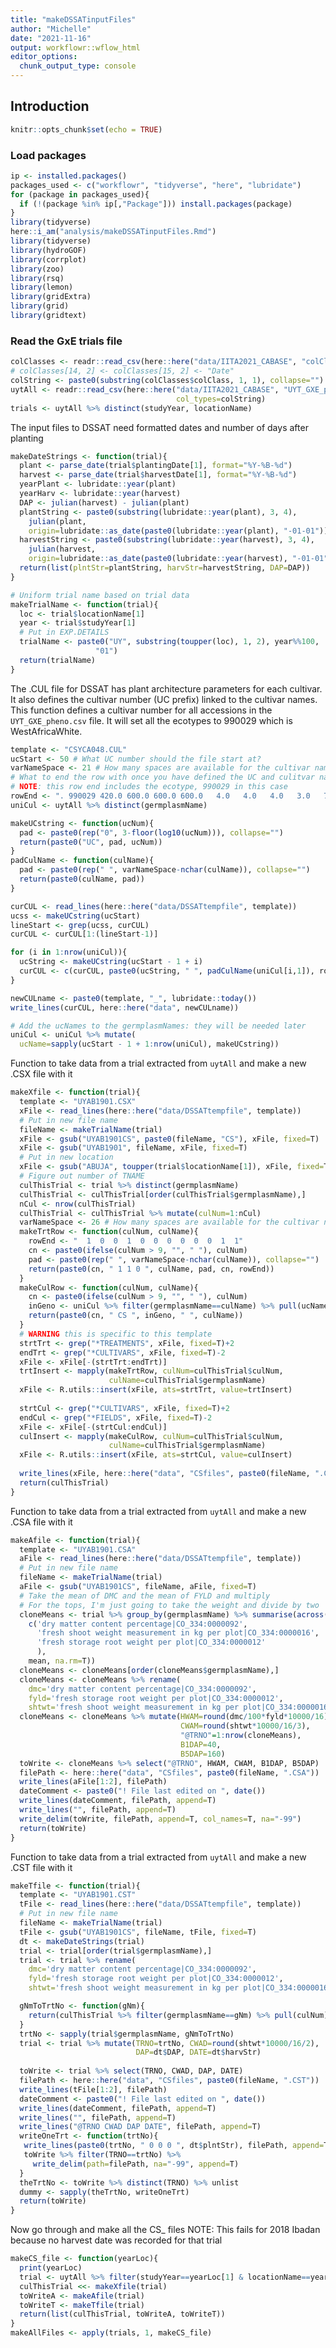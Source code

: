 ```yaml
---
title: "makeDSSATinputFiles"
author: "Michelle"
date: "2021-11-16"
output: workflowr::wflow_html
editor_options:
  chunk_output_type: console
---
```


## Introduction

```r
knitr::opts_chunk$set(echo = TRUE)
```

### Load packages 
```r
ip <- installed.packages()
packages_used <- c("workflowr", "tidyverse", "here", "lubridate")
for (package in packages_used){
  if (!(package %in% ip[,"Package"])) install.packages(package)
}
library(tidyverse)
here::i_am("analysis/makeDSSATinputFiles.Rmd")
library(tidyverse)
library(hydroGOF)
library(corrplot)
library(zoo)
library(rsq)
library(lemon)
library(gridExtra)
library(grid)
library(gridtext)
```

### Read the GxE trials file  
```r
colClasses <- readr::read_csv(here::here("data/IITA2021_CABASE", "colClasses.csv"))
# colClasses[14, 2] <- colClasses[15, 2] <- "Date"
colString <- paste0(substring(colClasses$colClass, 1, 1), collapse="")
uytAll <- readr::read_csv(here::here("data/IITA2021_CABASE", "UYT_GXE_pheno.csv"), 
                                     col_types=colString)
trials <- uytAll %>% distinct(studyYear, locationName)
```

The input files to DSSAT need formatted dates and number of days after planting
```r
makeDateStrings <- function(trial){
  plant <- parse_date(trial$plantingDate[1], format="%Y-%B-%d")
  harvest <- parse_date(trial$harvestDate[1], format="%Y-%B-%d")
  yearPlant <- lubridate::year(plant)
  yearHarv <- lubridate::year(harvest)
  DAP <- julian(harvest) - julian(plant)
  plantString <- paste0(substring(lubridate::year(plant), 3, 4),
    julian(plant, 
    origin=lubridate::as_date(paste0(lubridate::year(plant), "-01-01"))))
  harvestString <- paste0(substring(lubridate::year(harvest), 3, 4),
    julian(harvest, 
    origin=lubridate::as_date(paste0(lubridate::year(harvest), "-01-01"))))
  return(list(plntStr=plantString, harvStr=harvestString, DAP=DAP))
}

# Uniform trial name based on trial data
makeTrialName <- function(trial){
  loc <- trial$locationName[1]
  year <- trial$studyYear[1]
  # Put in EXP.DETAILS
  trialName <- paste0("UY", substring(toupper(loc), 1, 2), year%%100, 
                   "01")
  return(trialName)
}
```

The .CUL file for DSSAT has plant architecture parameters for each cultivar. 
It also defines the cultivar number (UC prefix) linked to the cultivar names. 
This function defines a cultivar number for all accessions in the 
`UYT_GXE_pheno.csv` file. It will set all the ecotypes to 990029 which is 
WestAfricaWhite.
```r
template <- "CSYCA048.CUL"
ucStart <- 50 # What UC number should the file start at?
varNameSpace <- 21 # How many spaces are available for the cultivar name?
# What to end the row with once you have defined the UC and culitvar name
# NOTE: this row end includes the ecotype, 990029 in this case
rowEnd <- ". 990029 420.0 600.0 600.0 600.0   4.0   4.0   4.0   3.0   700   200   957  0.33  1.20  8.30   2.0"
uniCul <- uytAll %>% distinct(germplasmName)

makeUCstring <- function(ucNum){
  pad <- paste0(rep("0", 3-floor(log10(ucNum))), collapse="")
  return(paste0("UC", pad, ucNum))
}
padCulName <- function(culName){
  pad <- paste0(rep(" ", varNameSpace-nchar(culName)), collapse="")
  return(paste0(culName, pad))
}

curCUL <- read_lines(here::here("data/DSSATtempfile", template))
ucss <- makeUCstring(ucStart)
lineStart <- grep(ucss, curCUL)
curCUL <- curCUL[1:(lineStart-1)]

for (i in 1:nrow(uniCul)){
  ucString <- makeUCstring(ucStart - 1 + i)
  curCUL <- c(curCUL, paste0(ucString, " ", padCulName(uniCul[i,1]), rowEnd))
}

newCULname <- paste0(template, "_", lubridate::today())
write_lines(curCUL, here::here("data", newCULname))

# Add the ucNames to the germplasmNames: they will be needed later
uniCul <- uniCul %>% mutate(
  ucName=sapply(ucStart - 1 + 1:nrow(uniCul), makeUCstring))
```

Function to take data from a trial extracted from `uytAll` and make a new 
.CSX file with it
```r
makeXfile <- function(trial){
  template <- "UYAB1901.CSX"
  xFile <- read_lines(here::here("data/DSSATtempfile", template))
  # Put in new file name
  fileName <- makeTrialName(trial)
  xFile <- gsub("UYAB1901CS", paste0(fileName, "CS"), xFile, fixed=T)
  xFile <- gsub("UYAB1901", fileName, xFile, fixed=T)
  # Put in new location
  xFile <- gsub("ABUJA", toupper(trial$locationName[1]), xFile, fixed=T)
  # Figure out number of TNAME
  culThisTrial <- trial %>% distinct(germplasmName)
  culThisTrial <- culThisTrial[order(culThisTrial$germplasmName),]
  nCul <- nrow(culThisTrial)
  culThisTrial <- culThisTrial %>% mutate(culNum=1:nCul)
  varNameSpace <- 26 # How many spaces are available for the cultivar name?
  makeTrtRow <- function(culNum, culName){
    rowEnd <- "  1  0  0  1  0  0  0  0  0  0  1  1"
    cn <- paste0(ifelse(culNum > 9, "", " "), culNum)
    pad <- paste0(rep(" ", varNameSpace-nchar(culName)), collapse="")
    return(paste0(cn, " 1 1 0 ", culName, pad, cn, rowEnd))
  }
  makeCulRow <- function(culNum, culName){
    cn <- paste0(ifelse(culNum > 9, "", " "), culNum)
    inGeno <- uniCul %>% filter(germplasmName==culName) %>% pull(ucName)
    return(paste0(cn, " CS ", inGeno, " ", culName))
  }
  # WARNING this is specific to this template
  strtTrt <- grep("*TREATMENTS", xFile, fixed=T)+2
  endTrt <- grep("*CULTIVARS", xFile, fixed=T)-2
  xFile <- xFile[-(strtTrt:endTrt)]
  trtInsert <- mapply(makeTrtRow, culNum=culThisTrial$culNum,
                      culName=culThisTrial$germplasmName)
  xFile <- R.utils::insert(xFile, ats=strtTrt, value=trtInsert)
  
  strtCul <- grep("*CULTIVARS", xFile, fixed=T)+2
  endCul <- grep("*FIELDS", xFile, fixed=T)-2
  xFile <- xFile[-(strtCul:endCul)]
  culInsert <- mapply(makeCulRow, culNum=culThisTrial$culNum,
                      culName=culThisTrial$germplasmName)
  xFile <- R.utils::insert(xFile, ats=strtCul, value=culInsert)
                
  write_lines(xFile, here::here("data", "CSfiles", paste0(fileName, ".CSX")))
  return(culThisTrial)
}
```

Function to take data from a trial extracted from `uytAll` and make a new 
.CSA file with it
```r
makeAfile <- function(trial){
  template <- "UYAB1901.CSA"
  aFile <- read_lines(here::here("data/DSSATtempfile", template))
  # Put in new file name
  fileName <- makeTrialName(trial)
  aFile <- gsub("UYAB1901CS", fileName, aFile, fixed=T)
  # Take the mean of DMC and the mean of FYLD and multiply
  # For the tops, I'm just going to take the weight and divide by two
  cloneMeans <- trial %>% group_by(germplasmName) %>% summarise(across(
    c('dry matter content percentage|CO_334:0000092',
      'fresh shoot weight measurement in kg per plot|CO_334:0000016',
      'fresh storage root weight per plot|CO_334:0000012'
      ), 
    mean, na.rm=T))
  cloneMeans <- cloneMeans[order(cloneMeans$germplasmName),]
  cloneMeans <- cloneMeans %>% rename(
    dmc='dry matter content percentage|CO_334:0000092',
    fyld='fresh storage root weight per plot|CO_334:0000012',
    shtwt='fresh shoot weight measurement in kg per plot|CO_334:0000016')
  cloneMeans <- cloneMeans %>% mutate(HWAM=round(dmc/100*fyld*10000/16),
                                      CWAM=round(shtwt*10000/16/3),
                                      "@TRNO"=1:nrow(cloneMeans),
                                      B1DAP=40,
                                      B5DAP=160)
  toWrite <- cloneMeans %>% select("@TRNO", HWAM, CWAM, B1DAP, B5DAP)
  filePath <- here::here("data", "CSfiles", paste0(fileName, ".CSA"))
  write_lines(aFile[1:2], filePath)
  dateComment <- paste0("! File last edited on ", date())
  write_lines(dateComment, filePath, append=T)
  write_lines("", filePath, append=T)
  write_delim(toWrite, filePath, append=T, col_names=T, na="-99")
  return(toWrite)
}
```

Function to take data from a trial extracted from `uytAll` and make a new 
.CST file with it
```r
makeTfile <- function(trial){
  template <- "UYAB1901.CST"
  tFile <- read_lines(here::here("data/DSSATtempfile", template))
  # Put in new file name
  fileName <- makeTrialName(trial)
  tFile <- gsub("UYAB1901CS", fileName, tFile, fixed=T)
  dt <- makeDateStrings(trial)
  trial <- trial[order(trial$germplasmName),]
  trial <- trial %>% rename(
    dmc='dry matter content percentage|CO_334:0000092',
    fyld='fresh storage root weight per plot|CO_334:0000012',
    shtwt='fresh shoot weight measurement in kg per plot|CO_334:0000016')

  gNmToTrtNo <- function(gNm){
    return(culThisTrial %>% filter(germplasmName==gNm) %>% pull(culNum))
  }
  trtNo <- sapply(trial$germplasmName, gNmToTrtNo)
  trial <- trial %>% mutate(TRNO=trtNo, CWAD=round(shtwt*10000/16/2),
                            DAP=dt$DAP, DATE=dt$harvStr)
  
  toWrite <- trial %>% select(TRNO, CWAD, DAP, DATE)
  filePath <- here::here("data", "CSfiles", paste0(fileName, ".CST"))
  write_lines(tFile[1:2], filePath)
  dateComment <- paste0("! File last edited on ", date())
  write_lines(dateComment, filePath, append=T)
  write_lines("", filePath, append=T)
  write_lines("@TRNO CWAD DAP DATE", filePath, append=T)
  writeOneTrt <- function(trtNo){
   write_lines(paste0(trtNo, " 0 0 0 ", dt$plntStr), filePath, append=T)
   toWrite %>% filter(TRNO==trtNo) %>% 
     write_delim(path=filePath, na="-99", append=T)
  }
  theTrtNo <- toWrite %>% distinct(TRNO) %>% unlist
  dummy <- sapply(theTrtNo, writeOneTrt)
  return(toWrite)
}
```

Now go through and make all the CS_ files
NOTE: This fails for 2018 Ibadan because no harvest date was recorded for
that trial
```r
makeCS_file <- function(yearLoc){
  print(yearLoc)
  trial <- uytAll %>% filter(studyYear==yearLoc[1] & locationName==yearLoc[2])
  culThisTrial <<- makeXfile(trial)
  toWriteA <- makeAfile(trial)
  toWriteT <- makeTfile(trial)
  return(list(culThisTrial, toWriteA, toWriteT))
}
makeAllFiles <- apply(trials, 1, makeCS_file)
```


